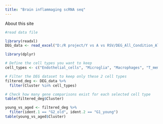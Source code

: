 ```yaml
---
title: "Brain inflammaging scRNA seq"
---
```


About this site
```r
#read data file

library(readxl)
DEG_data <- read_excel("D:/R project/Y vs A vs RSV/DEG_All_Condition_All_CellType 1.xlsx", sheet = 1)

```

```r
library(dplyr)

# Define the cell types you want to keep
cell_types <- c("Endothelial_cells", "Microglia", "Macrophages", "T_memory_cells")

# Filter the DEG dataset to keep only these 2 cell types
filtered_deg <- DEG_data %>%
  filter(Cluster %in% cell_types)

# Check how many gene comparisons exist for each selected cell type
table(filtered_deg$Cluster)
```

```r
young_vs_aged <- filtered_deg %>%
  filter(ident.1 == "G2_old", ident.2 == "G1_young")
table(young_vs_aged$Cluster)
```

